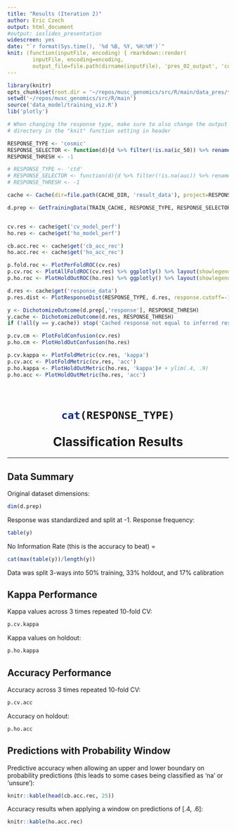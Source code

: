 ```yaml
---
title: "Results (Iteration 2)"
author: Eric Czech
output: html_document
#output: ioslides_presentation
widescreen: yes
date: "`r format(Sys.time(), '%d %B, %Y, %H:%M')`"
knit: (function(inputFile, encoding) { rmarkdown::render(
        inputFile, encoding=encoding, 
        output_file=file.path(dirname(inputFile), 'pres_02_output', 'cosmic', 'pres.doc.html')) })
---
```


```r
library(knitr)
opts_chunk$set(root.dir = '~/repos/musc_genomics/src/R/main/data_pres/test')
setwd('~/repos/musc_genomics/src/R/main')
source('data_model/training_viz.R')
lib('plotly')

# When changing the response type, make sure to also change the output
# directory in the "knit" function setting in header

RESPONSE_TYPE <- 'cosmic'
RESPONSE_SELECTOR <- function(d){d %>% filter(!is.na(ic_50)) %>% rename(response=ic_50) %>% select(-auc)}
RESPONSE_THRESH <- -1

# RESPONSE_TYPE <- 'ctd'
# RESPONSE_SELECTOR <- function(d){d %>% filter(!is.na(auc)) %>% rename(response=auc) %>% select(-ic_50)}
# RESPONSE_THRESH <- -1

cache <- Cache(dir=file.path(CACHE_DIR, 'result_data'), project=RESPONSE_TYPE)

d.prep <- GetTrainingData(TRAIN_CACHE, RESPONSE_TYPE, RESPONSE_SELECTOR, min.mutations=3)


cv.res <- cache$get('cv_model_perf')
ho.res <- cache$get('ho_model_perf')

cb.acc.rec <- cache$get('cb_acc_rec')
ho.acc.rec <- cache$get('ho_acc_rec')

p.fold.roc <- PlotPerFoldROC(cv.res)
p.cv.roc <- PlotAllFoldROC(cv.res) %>% ggplotly() %>% layout(showlegend = T) %>% plot.ly
p.ho.roc <- PlotHoldOutROC(ho.res) %>% ggplotly() %>% layout(showlegend = T) %>% plot.ly

d.res <- cache$get('response_data')
p.res.dist <- PlotResponseDist(RESPONSE_TYPE, d.res, response.cutoff=-1)

y <- DichotomizeOutcome(d.prep[,'response'], RESPONSE_THRESH)
y.cache <- DichotomizeOutcome(d.res, RESPONSE_THRESH)
if (!all(y == y.cache)) stop('Cached response not equal to inferred response')

p.cv.cm <- PlotFoldConfusion(cv.res)
p.ho.cm <- PlotHoldOutConfusion(ho.res)

p.cv.kappa <- PlotFoldMetric(cv.res, 'kappa')
p.cv.acc <- PlotFoldMetric(cv.res, 'acc')
p.ho.kappa <- PlotHoldOutMetric(ho.res, 'kappa')# + ylim(.4, .9)
p.ho.acc <- PlotHoldOutMetric(ho.res, 'acc')
```

<br>

<center><h1>
```r
cat(RESPONSE_TYPE)
```
 Classification Results</h1></center>
<hr>

## Data Summary

Original dataset dimensions: 
```r
dim(d.prep)
```

Response was standardized and split at -1.  Response frequency:
```r
table(y)
```

No Information Rate (this is the accuracy to beat) = 
```r
cat(max(table(y))/length(y))
```

Data was split 3-ways into 50% training, 33% holdout, and 17% calibration

## Kappa Performance

Kappa values across 3 times repeated 10-fold CV:

```r
p.cv.kappa
```

Kappa values on holdout:

```r
p.ho.kappa
```

## Accuracy Performance

Accuracy across 3 times repeated 10-fold CV:

```r
p.cv.acc
```

Accuracy on holdout:

```r
p.ho.acc
```

## Predictions with Probability Window

Predictive accuracy when allowing an upper and lower boundary on probability predictions (this leads to some cases being classified as 'na' or 'unsure'):

```r
knitr::kable(head(cb.acc.rec, 25))
```

Accuracy results when applying a window on predictions of [.4, .6]:

```r
knitr::kable(ho.acc.rec)
```
